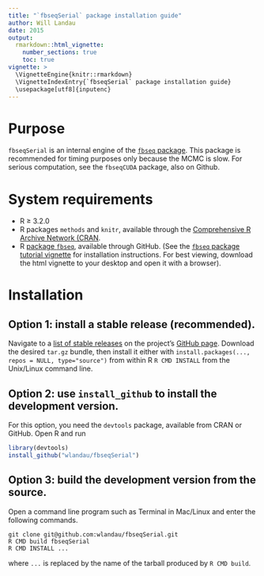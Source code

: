 ```yaml
---
title: "`fbseqSerial` package installation guide"
author: Will Landau
date: 2015
output: 
  rmarkdown::html_vignette:
    number_sections: true
    toc: true
vignette: >
  \VignetteEngine{knitr::rmarkdown}
  \VignetteIndexEntry{`fbseqSerial` package installation guide}
  \usepackage[utf8]{inputenc}
---
```


# Purpose

`fbseqSerial` is an internal engine of the [`fbseq` package](https://github.com/wlandau/fbseq). This package is recommended for timing purposes only because the MCMC is slow. For serious computation, see the `fbseqCUDA` package, also on Github.

# System requirements

- R $\ge$ 3.2.0
- R packages `methods` and `knitr`, available through the [Comprehensive R Archive Network (CRAN](https://cran.r-project.org/).
- R [package `fbseq`](https://github.com/wlandau/fbseq), available through GitHub. (See the [`fbseq` package tutorial vignette](https://github.com/wlandau/fbseq/blob/master/vignettes/model.html) for installation instructions. For best viewing, download the html vignette to your desktop and open it with a browser).

# Installation

## Option 1: install a stable release (recommended).

Navigate to a [list of stable releases](https://github.com/wlandau/fbseqSerial/releases) on the project's [GitHub page](https://github.com/wlandau/fbseqSerial). Download the desired `tar.gz` bundle, then install it either with `install.packages(..., repos = NULL, type="source")` from within R  `R CMD INSTALL` from the Unix/Linux command line.

## Option 2: use `install_github` to install the development version.

For this option, you need the `devtools` package, available from CRAN or GitHub. Open R and run 

```r
library(devtools)
install_github("wlandau/fbseqSerial")
```

## Option 3: build the development version from the source.

Open a command line program such as Terminal in Mac/Linux and enter the following commands.

```
git clone git@github.com:wlandau/fbseqSerial.git
R CMD build fbseqSerial
R CMD INSTALL ...
```

where `...` is replaced by the name of the tarball produced by `R CMD build`. 
